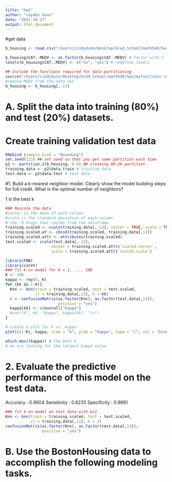 ```yaml
---
title: "hw2"
author: "cayden dunn"
date: "2022-10-27"
output: html_document
---
```

#get data
```r
b_housing <- read.csv("/Users/cindydunn/Desktop/Grad_School/math540/hw2/data/BostonHousing.csv")

b_housing$CAT..MEDV <- as.factor(b_housing$CAT..MEDV) # factor with 2 levels
levels(b_housing$CAT..MEDV) <- c("no", "yes") # redefine levels

## Include the functions required for data partitioning
source("/Users/cindydunn/Desktop/Grad_School/math540/hw2/myfunctions copy.r")
#remove MEDV from the data set
b_housing <- b_housing[,-13]
```


# A. Split the data into training (80%) and test (20%) datasets.
# Create training validation test data

```r
RNGkind (sample.kind = "Rounding") 
set.seed(123) ## set seed so that you get same partition each time
p2 <- partition.2(b_housing, 0.8) ## creating 80:20 partition
training.data <- p2$data.train # training data
test.data <- p2$data.test # test data
```


#1. Build a k-nearest neighbor model. Clearly show the model building steps for full credit. What is the optimal number of neighbors?

1 is the best k
```r

### Rescale the data
#center is the mean of each column
#scale is the standard deviation of each column
# the -9 drops that coulmn from the dataframe
training.scaled <- scale(training.data[,-13], center = TRUE, scale = TRUE) # exclude the response vairable from the data set for scaling
training.scaled.wY <- cbind(training.scaled, training.data[,13])
training.scaled.attr <- attributes(training.scaled)
test.scaled <- scale(test.data[,-13], 
                    center = training.scaled.attr$`scaled:center`, 
                    scale = training.scaled.attr$`scaled:scale`)

library(FNN)
library(caret)
### fit k-nn model for k = 1, ..., 100
K <- 100
kappa <- rep(0, K)
for (kk in 1:K){
  Knn <- knn(train = training.scaled, test = test.scaled,
             cl = training.data[,13], k = kk)
  c <- confusionMatrix(as.factor(Knn), as.factor(test.data[,13]), 
                       positive = "yes")
  kappa[kk] <- c$overall["Kappa"]
  #cat("K", kk, "Kappa", kappa[kk], "\n")
}

# create a plot for k vs. kappa
plot(c(1:K), kappa, xlab = "k", ylab = "Kappa", type = "l", col = "blue")

which.max((kappa)) # the best k
# we are looking for the largest kappa value
```

# 2. Evaluate the predictive performance of this model on the test data.

Accuracy : 0.9604
Sensitivity : 0.8235
Specificity : 0.9881

```r
### fit k-nn model on test data with k=1
Knn <- knn(train = training.scaled, test = test.scaled,
           cl = training.data[,13], k = 1)
confusionMatrix(as.factor(Knn), as.factor(test.data[,13]), 
                positive = "yes")
```

# B. Use the BostonHousing data to accomplish the following modeling tasks.





